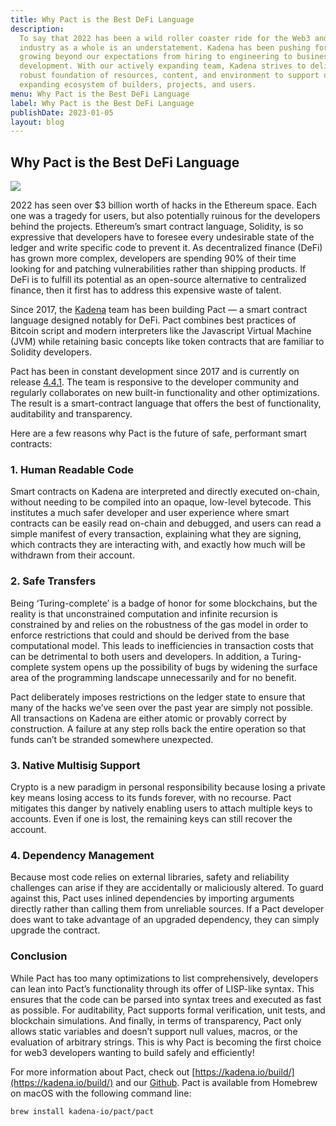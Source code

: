 ```yaml
---
title: Why Pact is the Best DeFi Language
description:
  To say that 2022 has been a wild roller coaster ride for the Web3 and crypto
  industry as a whole is an understatement. Kadena has been pushing forward and
  growing beyond our expectations from hiring to engineering to business
  development. With our actively expanding team, Kadena strives to deliver a
  robust foundation of resources, content, and environment to support our
  expanding ecosystem of builders, projects, and users.
menu: Why Pact is the Best DeFi Language
label: Why Pact is the Best DeFi Language
publishDate: 2023-01-05
layout: blog
---
```


## Why Pact is the Best DeFi Language

![](/assets/blog/1_LodIVJU_PvliNLDGsRZShQ.webp)

2022 has seen over $3 billion worth of hacks in the Ethereum space. Each one was
a tragedy for users, but also potentially ruinous for the developers behind the
projects. Ethereum’s smart contract language, Solidity, is so expressive that
developers have to foresee every undesirable state of the ledger and write
specific code to prevent it. As decentralized finance (DeFi) has grown more
complex, developers are spending 90% of their time looking for and patching
vulnerabilities rather than shipping products. If DeFi is to fulfill its
potential as an open-source alternative to centralized finance, then it first
has to address this expensive waste of talent.

Since 2017, the [Kadena](https://kadena.io) team has been building Pact — a
smart contract language designed notably for DeFi. Pact combines best practices
of Bitcoin script and modern interpreters like the Javascript Virtual Machine
(JVM) while retaining basic concepts like token contracts that are familiar to
Solidity developers.

Pact has been in constant development since 2017 and is currently on release
[4.4.1](https://github.com/kadena-io/pact/releases). The team is responsive to
the developer community and regularly collaborates on new built-in functionality
and other optimizations. The result is a smart-contract language that offers the
best of functionality, auditability and transparency.

Here are a few reasons why Pact is the future of safe, performant smart
contracts:

### 1. Human Readable Code

Smart contracts on Kadena are interpreted and directly executed on-chain,
without needing to be compiled into an opaque, low-level bytecode. This
institutes a much safer developer and user experience where smart contracts can
be easily read on-chain and debugged, and users can read a simple manifest of
every transaction, explaining what they are signing, which contracts they are
interacting with, and exactly how much will be withdrawn from their account.

### 2. Safe Transfers

Being ‘Turing-complete’ is a badge of honor for some blockchains, but the
reality is that unconstrained computation and infinite recursion is constrained
by and relies on the robustness of the gas model in order to enforce
restrictions that could and should be derived from the base computational model.
This leads to inefficiencies in transaction costs that can be detrimental to
both users and developers. In addition, a Turing-complete system opens up the
possibility of bugs by widening the surface area of the programming landscape
unnecessarily and for no benefit.

Pact deliberately imposes restrictions on the ledger state to ensure that many
of the hacks we’ve seen over the past year are simply not possible. All
transactions on Kadena are either atomic or provably correct by construction. A
failure at any step rolls back the entire operation so that funds can’t be
stranded somewhere unexpected.

### 3. Native Multisig Support

Crypto is a new paradigm in personal responsibility because losing a private key
means losing access to its funds forever, with no recourse. Pact mitigates this
danger by natively enabling users to attach multiple keys to accounts. Even if
one is lost, the remaining keys can still recover the account.

### 4. Dependency Management

Because most code relies on external libraries, safety and reliability
challenges can arise if they are accidentally or maliciously altered. To guard
against this, Pact uses inlined dependencies by importing arguments directly
rather than calling them from unreliable sources. If a Pact developer does want
to take advantage of an upgraded dependency, they can simply upgrade the
contract.

### Conclusion

While Pact has too many optimizations to list comprehensively, developers can
lean into Pact’s functionality through its offer of LISP-like syntax. This
ensures that the code can be parsed into syntax trees and executed as fast as
possible. For auditability, Pact supports formal verification, unit tests, and
blockchain simulations. And finally, in terms of transparency, Pact only allows
static variables and doesn’t support null values, macros, or the evaluation of
arbitrary strings. This is why Pact is becoming the first choice for web3
developers wanting to build safely and efficiently!

For more information about Pact, check out
[https://kadena.io/build/](https://kadena.io/build/) and our
[Github](https://github.com/kadena-io/pact#instructions-for-linux-users). Pact
is available from Homebrew on macOS with the following command line:

    brew install kadena-io/pact/pact
